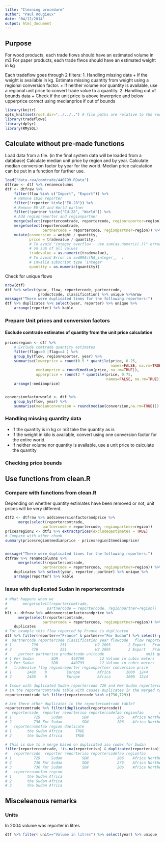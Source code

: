 ```yaml
---
title: "Cleaning procedure"
author: "Paul Rougieux"
date: "04/12/2014"
output: html_document
---
```

## Purpose
For wood products, each trade flows 
should have an estimated volume in m3
For paper products, each trade flwos
should have an estimated weight in kg

Each tradeflow goes through 2 filters: 
1. Handling missing data
    + If the weight is available in kg. Estimate missing quantity from weight using a regional conversion factor. 
    + If neither volume nor quantity is available, use a regional unit price to convert trade value to a quantity.
2. Handling out of bounds data
    + Check if the unit price is above lowerprice and below upperprice
    correct using medianprice if out of bounds


```r
library(knitr)
opts_knit$set(root.dir="../../..") # file paths are relative to the root of the project directory
library(tradeflows)
library(dplyr)
library(RMySQL)
``` 


## Calculate without pre-made functions
Load data from a file. (in the final system data will be loaded from a database)
Calculate median unit price by region and by year.
Calculate median conversion factor by year for the world.
Median price calculation can be put in a function for further use.
```r
load("data-raw/comtrade/440799.RData")
dtfraw <- dtf %>% renamecolumns
dtf <- dtfraw %>% 
    filter(flow %in% c("Import", "Export")) %>%
    # Remove EU28 reporter
    filter(!reporter %in%c("EU-28")) %>%
    # Remove EU-28 and World partner
    filter(!partner %in%c("EU-28", "World")) %>%
    # Add regionreporter and regionpartner
    merge(select(reportercomtrade, reportercode, regionreporter=region)) %>%
    merge(select(reportercomtrade, 
                 partnercode = reportercode, regionpartner=region)) %>%
    mutate(conversion = weight / quantity,
           price = tradevalue / quantity,
           # To avoid "integer overflow - use sum(as.numeric(.))" error 
           # on sum of all values
           tradevalue = as.numeric(tradevalue),
           # To avoid Error in swd99$c(NA_integer_,  : 
           # invalid subscript type 'integer'
           quantity = as.numeric(quantity))
```


Check for unique flows
```r
nrow(dtf)
dtf %>% select(year, flow, reportercode, partnercode, 
               productcode, classification) %>% unique %>%nrow
message("There were duplicated lines for the following reporters:")
dtf %>% duplicates %>% select(year, reporter) %>% unique %>%
    arrange(reporter) %>% kable
```

### Prepare Unit prices and conversion factors 
#### Exclude comtrade estimates of quantity from the unit price calculation

```r
pricesregion <- dtf %>%
    # Exclude comtrade quantity estimates
    filter(flag==0 |flag==4 ) %>%
    group_by(flow, regionreporter, year) %>%
    summarise(lowerprice = round(0.5 * quantile(price, 0.25, 
                                                names=FALSE, na.rm=TRUE)),
              medianprice = round(median(price, na.rm=TRUE)),
              upperprice = round(2 * quantile(price, 0.75,
                                              names=FALSE, na.rm=TRUE))) %>%
    arrange(-medianprice)


conversionfactorworld <- dtf %>%
    group_by(flow, year) %>%
    summarise(medianconversion = round(median(conversion,na.rm=TRUE)))
```

### Handling missing quantity data
* If the quantity is in kg or m3 take the quantity as is
* If the weight in kilo is available, 
   convert using one conversion factor for the entire world.
* If neither volume nor quantity is available, 
   use a unit price to calculate the quantity


### Checking price bounds


## Use functions from clean.R
### Compare with functions from clean.R
Depending on whether quantity estimates have been removed or not, 
unit prices will be very different.
```r
dtf2 <- dtfraw %>% addconversionfactorandprice %>%
      merge(select(reportercomtrade, 
                 partnercode = reportercode, regionpartner=region))    
pricesregion2 <- dtf2 %>% extractprices(excludeqestimates = TRUE)
# Compare with other chunk
summary(pricesregion$medianprice - pricesregion2$medianprice)


message("There were duplicated lines for the following reporters:")
dtfraw %>% renamecolumns %>%
      merge(select(reportercomtrade, 
                 partnercode = reportercode, regionpartner=region)) %>%
    duplicates %>% select(year, reporter, partner) %>% unique %>%
    arrange(reporter) %>% kable


```

### Issue with duplicated Sudan in reportercomtrade
```r
# What happens when we 
#       merge(select(reportercomtrade, 
#                  partnercode = reportercode, regionpartner=region)) 
bli <- dtfraw %>% addconversionfactorandprice %>%
      merge(select(reportercomtrade, 
                 partnercode = reportercode, regionpartner=region)) %>%
    duplicates
# For example this flow reported by France is duplicated
dtf %>% filter(reporter=="France" & partner=="Fmr Sudan") %>% select(-productdescription)
#  partnercode reportercode classification year flowcode   flow reporter reporteriso
# 1         736          251             H2 2005        2 Export   France         FRA
# 2         736          251             H2 2005        2 Export   France         FRA
#     partner partneriso productcode unitcode                   unit quantity weight
# 1 Fmr Sudan        SDN      440799       12 Volume in cubic meters        2   2000
# 2 Fmr Sudan        SDN      440799       12 Volume in cubic meters        2   2000
#   tradevalue flag regionreporter regionpartner conversion price
# 1       2488    0         Europe        Africa       1000  1244
# 2       2488    0         Europe        Africa       1000  1244

# Issue with duplicated Sudan reportercode 729 and Fmr Sudan reportercode 729
# in the reportercomtrade table with causes duplicates in the merged tables
reportercomtrade %>% filter(reportercode %in% c(736,729))

# Are there other duplicates in the reportercomtrade table?
reportercomtrade %>% filter(duplicated(reportercode))  
#  reportercode  reporter reporteriso reportercodefao regionfao       subregion
# 1          729     Sudan         SDN             206    Africa Northern Africa
# 2          736 Fmr Sudan         SDN             206    Africa Northern Africa
#   reporternamefao region duplicate
# 1       the Sudan Africa      TRUE
# 2       the Sudan Africa      TRUE

# This is due to a merge based on duplicated iso codes for Sudan
filter(reportercomtrade, !is.na(reporteriso) & duplicated(reporteriso))
#   reportercode  reporter reporteriso reportercodefao regionfao       subregion
# 1          729     Sudan         SDN             206    Africa Northern Africa
# 2          736 Fmr Sudan         SDN             276    Africa Northern Africa
# 3          736 Fmr Sudan         SDN             206    Africa Northern Africa
#   reporternamefao region
# 1       the Sudan Africa
# 2       the Sudan Africa
# 3       the Sudan Africa

```

## Misceleanous remarks
### Units
In 2004 volume was reporter in litres
```r
dtf %>% filter( unit=="Volume in litres") %>% select(year) %>% unique
```


